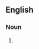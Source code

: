 {{also|summerhouse|summer-house}}

==English==

===Noun===
{{en-noun}}

# {{alternative spelling of|summerhouse|lang=en}}